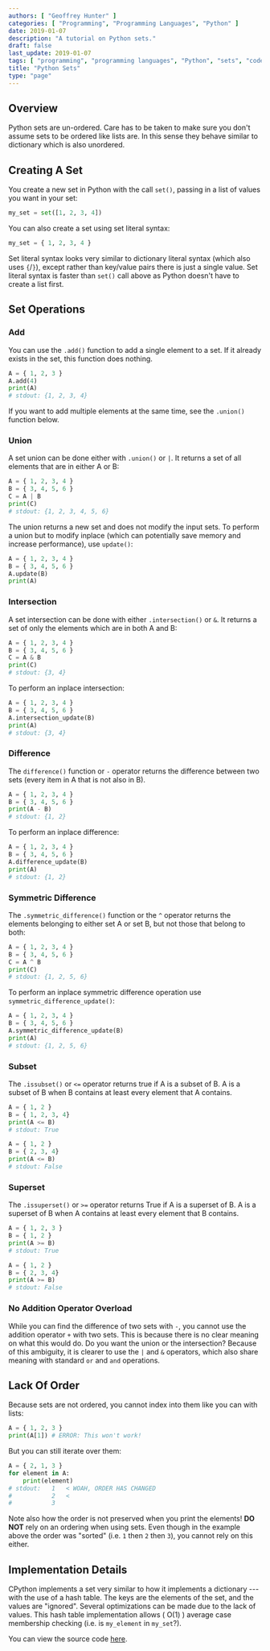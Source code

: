 ```yaml
---
authors: [ "Geoffrey Hunter" ]
categories: [ "Programming", "Programming Languages", "Python" ]
date: 2019-01-07
description: "A tutorial on Python sets."
draft: false
last_update: 2019-01-07
tags: [ "programming", "programming languages", "Python", "sets", "code", "software", "data structures", "containers", "iterations", "unordered", "unions", "intersections", "differences", "symmetric", "supersets", "subsets" ]
title: "Python Sets"
type: "page"
---
```


## Overview

Python sets are un-ordered. Care has to be taken to make sure you don't assume sets to be ordered like lists are. In this sense they behave similar to dictionary which is also unordered.

## Creating A Set

You create a new set in Python with the call `set()`, passing in a list of values you want in your set:

```python
my_set = set([1, 2, 3, 4])
```

You can also create a set using set literal syntax:

```python
my_set = { 1, 2, 3, 4 }
```

Set literal syntax looks very similar to dictionary literal syntax (which also uses `{`/`}`), except rather than key/value pairs there is just a single value. Set literal syntax is faster than `set()` call above as Python doesn't have to create a list first. 

## Set Operations

### Add

You can use the `.add()` function to add a single element to a set. If it already exists in the set, this function does nothing.

```python
A = { 1, 2, 3 }
A.add(4)
print(A)
# stdout: {1, 2, 3, 4}
```

If you want to add multiple elements at the same time, see the `.union()` function below.

### Union

A set union can be done either with `.union()` or `|`. It returns a set of all elements that are in either A or B:

```python
A = { 1, 2, 3, 4 }
B = { 3, 4, 5, 6 }
C = A | B
print(C)
# stdout: {1, 2, 3, 4, 5, 6}
```

The union returns a new set and does not modify the input sets. To perform a union but to modify inplace (which can potentially save memory and increase performance), use `update()`:

```python
A = { 1, 2, 3, 4 }
B = { 3, 4, 5, 6 }
A.update(B)
print(A)
```

### Intersection

A set intersection can be done with either `.intersection()` or `&`. It returns a set of only the elements which are in both A and B:

```python
A = { 1, 2, 3, 4 }
B = { 3, 4, 5, 6 }
C = A & B
print(C)
# stdout: {3, 4}
```

To perform an inplace intersection:

```python
A = { 1, 2, 3, 4 }
B = { 3, 4, 5, 6 }
A.intersection_update(B)
print(A)
# stdout: {3, 4}
```

### Difference

The `difference()` function or `-` operator returns the difference between two sets (every item in A that is not also in B).

```python
A = { 1, 2, 3, 4 }
B = { 3, 4, 5, 6 }
print(A - B)
# stdout: {1, 2}
```

To perform an inplace difference:

```python
A = { 1, 2, 3, 4 }
B = { 3, 4, 5, 6 }
A.difference_update(B)
print(A)
# stdout: {1, 2}
```

### Symmetric Difference

The `.symmetric_difference()` function or the `^` operator returns the elements belonging to either set A or set B, but not those that belong to both:

```python
A = { 1, 2, 3, 4 }
B = { 3, 4, 5, 6 }
C = A ^ B
print(C)
# stdout: {1, 2, 5, 6}
```

To perform an inplace symmetric difference operation use `symmetric_difference_update()`:

```python
A = { 1, 2, 3, 4 }
B = { 3, 4, 5, 6 }
A.symmetric_difference_update(B)
print(A)
# stdout: {1, 2, 5, 6}
```

### Subset

The `.issubset()` or `<=` operator returns true if A is a subset of B. A is a subset of B when B contains at least every element that A contains.

```python
A = { 1, 2 }
B = { 1, 2, 3, 4}
print(A <= B)
# stdout: True

A = { 1, 2 }
B = { 2, 3, 4}
print(A <= B)
# stdout: False
```

### Superset

The `.issuperset()` or `>=` operator returns True if A is a superset of B. A is a superset of B when A contains at least every element that B contains.

```python
A = { 1, 2, 3 }
B = { 1, 2 }
print(A >= B)
# stdout: True

A = { 1, 2 }
B = { 2, 3, 4}
print(A >= B)
# stdout: False
```

### No Addition Operator Overload

While you can find the difference of two sets with `-`, you cannot use the addition operator `+` with two sets. This is because there is no clear meaning on what this would do. Do you want the union or the intersection? Because of this ambiguity, it is clearer to use the `|` and `&` operators, which also share meaning with standard `or` and `and` operations.

## Lack Of Order

Because sets are not ordered, you cannot index into them like you can with lists:

```python
A = { 1, 2, 3 }
print(A[1]) # ERROR: This won't work!
```

But you can still iterate over them:

```python
A = { 2, 1, 3 }
for element in A:
    print(element)
# stdout:   1   < WOAH, ORDER HAS CHANGED
#           2   <
#           3
```

Note also how the order is not preserved when you print the elements! **DO NOT** rely on an ordering when using sets. Even though in the example above the order was "sorted" (i.e. `1` then `2` then `3`), you cannot rely on this either.

## Implementation Details

CPython implements a set very similar to how it implements a dictionary --- with the use of a hash table. The keys are the elements of the set, and the values are "ignored". Several optimizations can be made due to the lack of values. This hash table implementation allows \( O(1) \) average case membership checking (i.e. is `my_element` in `my_set`?).

You can view the source code [here](https://github.com/python/cpython/blob/master/Objects/setobject.c).